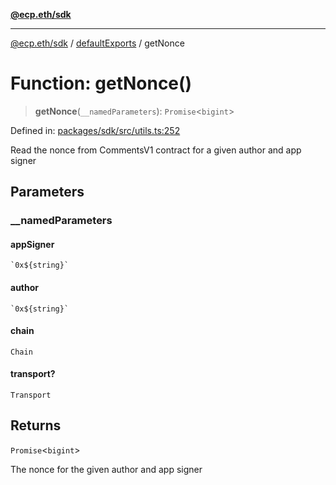 [**@ecp.eth/sdk**](/sdk-reference/index.mdx)

***

[@ecp.eth/sdk](/sdk-reference/index.mdx) / [defaultExports](/sdk-reference/defaultExports/index.mdx) / getNonce

# Function: getNonce()

> **getNonce**(`__namedParameters`): `Promise`\<`bigint`\>

Defined in: [packages/sdk/src/utils.ts:252](https://github.com/ecp-eth/comments-monorepo/blob/main/packages/sdk/src/utils.ts#L252)

Read the nonce from CommentsV1 contract for a given author and app signer

## Parameters

### \_\_namedParameters

#### appSigner

`` `0x${string}` ``

#### author

`` `0x${string}` ``

#### chain

`Chain`

#### transport?

`Transport`

## Returns

`Promise`\<`bigint`\>

The nonce for the given author and app signer
